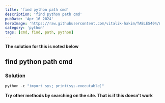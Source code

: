 ```yaml
---
title: 'find python path cmd'
description: 'find python path cmd'
pubDate: 'Apr 16 2024'
heroImage: 'https://raw.githubusercontent.com/vitalik-hakim/TABLES404/main/error_b/python.jpg'
category: 'python'
tags: [cmd, find, path, python]
---
```


**The solution for this is noted below**

## find python path cmd

### Solution

```python
python -c "import sys; print(sys.executable)"
```

**Try other methods by searching on the site. That is if this doesn't work**
